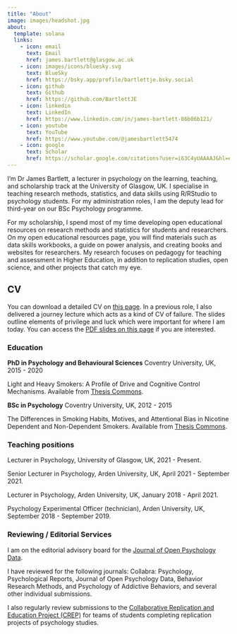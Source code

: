 ```yaml
---
title: "About"
image: images/headshot.jpg
about:
  template: solana
  links:
    - icon: email
      text: Email
      href: james.bartlett@glasgow.ac.uk
    - icon: images/icons/bluesky.svg
      text: BlueSky
      href: https://bsky.app/profile/bartlettje.bsky.social
    - icon: github
      text: Github
      href: https://github.com/BartlettJE
    - icon: linkedin
      text: LinkedIn
      href: https://www.linkedin.com/in/james-bartlett-86b06b121/
    - icon: youtube
      text: YouTube
      href: https://www.youtube.com/@jamesbartlett5474
    - icon: google
      text: Scholar
      href: https://scholar.google.com/citations?user=i63C4yUAAAAJ&hl=en
---
```


I’m Dr James Bartlett, a lecturer in psychology on the learning, teaching, and scholarship track at the University of Glasgow, UK. I specialise in teaching research methods, statistics, and data skills using R/RStudio to psychology students. For my administration roles, I am the deputy lead for third-year on our BSc Psychology programme.

For my scholarship, I spend most of my time developing open educational resources on research methods and statistics for students and researchers. On my open educational resources page, you will find materials such as data skills workbooks, a guide on power analysis, and creating books and websites for researchers. My research focuses on pedagogy for teaching and assessment in Higher Education, in addition to replication studies, open science, and other projects that catch my eye.

## CV

You can download a detailed CV on [this page](files/cv-james-bartlett.pdf){target="_blank"}. In a previous role, I also delivered a journey lecture which acts as a kind of CV of failure. The slides outline elements of privilege and luck which were important for where I am today. You can access the [PDF slides on this page](files/journey_lecture.pdf){target="_blank"} if you are interested.

### Education

**PhD in Psychology and Behavioural Sciences** Coventry University, UK, 2015 - 2020

Light and Heavy Smokers: A Profile of Drive and Cognitive Control Mechanisms. Available from [Thesis Commons](https://osf.io/preprints/thesiscommons/h9gpe_v1){target="_blank"}.

**BSc in Psychology** Coventry University, UK, 2012 - 2015

The Differences in Smoking Habits, Motives, and Attentional Bias in Nicotine Dependent and Non-Dependent Smokers. Available from [Thesis Commons](https://osf.io/preprints/thesiscommons/ahqvm_v1){target="_blank"}.

### Teaching positions

Lecturer in Psychology, University of Glasgow, UK, 2021 - Present.

Senior Lecturer in Psychology, Arden University, UK, April 2021 - September 2021.

Lecturer in Psychology, Arden University, UK, January 2018 - April 2021.

Psychology Experimental Officer (technician), Arden University, UK, September 2018 - September 2019.

### Reviewing / Editorial Services

I am on the editorial advisory board for the [Journal of Open Psychology Data](https://openpsychologydata.metajnl.com/){target="_blank"}.

I have reviewed for the following journals: Collabra: Psychology, Psychological Reports, Journal of Open Psychology Data, Behavior Research Methods, and Psychology of Addictive Behaviors, and several other individual submissions.

I also regularly review submissions to the [Collaborative Replication and Education Project (CREP)](https://www.crep-psych.org/){target="_blank"} for teams of students completing replication projects of psychology studies.
